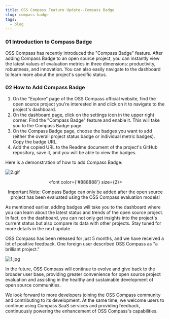 ```yaml
---
title: OSS Compass Feature Update--Compass Badge
slug: compass-badge
tags:
  - blog
---
```


<!--truncate-->

### 01 Introduction to Compass Badge

OSS Compass has recently introduced the "Compass Badge" feature. After adding Compass Badge to an open source project, you can instantly view the latest values of evaluation metrics in three dimensions: productivity, robustness, and innovation. You can also easily navigate to the dashboard to learn more about the project's specific status.

### 02 How to Add Compass Badge

1. On the "Explore" page of the OSS Compass official website, find the open source project you're interested in and click on it to navigate to the project's dashboard.
2. On the dashboard page, click on the settings icon in the upper right corner. Find the "Compass Badge" feature and enable it. This will take you to the Compass Badge page.
3. On the Compass Badge page, choose the badges you want to add (either the overall project status badge or individual metric badges). Copy the badge URL.
4. Add the copied URL to the Readme document of the project's GitHub repository, save it, and you will be able to view the badges.

Here is a demonstration of how to add Compass Badge:

![2.gif](media/2.gif)

<center>

  <font color={'#888888'} size={2}>

Important Note:
Compass Badge can only be added after the open source project has been evaluated using the OSS Compass evaluation models!

  </font>

</center>

As mentioned earlier, adding badges will take you to the dashboard where you can learn about the latest status and trends of the open source project. In fact, on the dashboard, you can not only get insights into the project's current status but also compare its data with other projects. Stay tuned for more details in the next update.

OSS Compass has been released for just 5 months, and we have received a lot of positive feedback. One foreign user described OSS Compass as "a brilliant project."

![1.jpg](media/1.jpg)

In the future, OSS Compass will continue to evolve and give back to the broader user base, providing greater convenience for open source project evaluation and assisting in the healthy and sustainable development of open source communities.

We look forward to more developers joining the OSS Compass community and contributing to its development. At the same time, we welcome users to continue using Compass SaaS services and providing feedback, continuously powering the enhancement of OSS Compass's capabilities.
